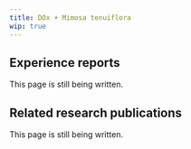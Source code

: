 ---
title: DOx + Mimosa tenuiflora
wip: true
---

## Experience reports

This page is still being written.

## Related research publications

This page is still being written.

